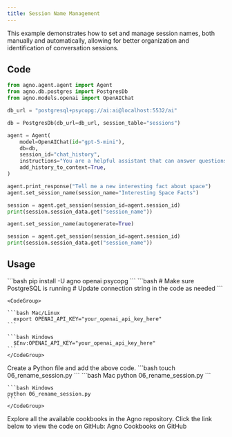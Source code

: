 ```yaml
---
title: Session Name Management
---
```


This example demonstrates how to set and manage session names, both manually and automatically, allowing for better organization and identification of conversation sessions.

## Code

```python 06_rename_session.py
from agno.agent.agent import Agent
from agno.db.postgres import PostgresDb
from agno.models.openai import OpenAIChat

db_url = "postgresql+psycopg://ai:ai@localhost:5532/ai"

db = PostgresDb(db_url=db_url, session_table="sessions")

agent = Agent(
    model=OpenAIChat(id="gpt-5-mini"),
    db=db,
    session_id="chat_history",
    instructions="You are a helpful assistant that can answer questions about space and oceans.",
    add_history_to_context=True,
)

agent.print_response("Tell me a new interesting fact about space")
agent.set_session_name(session_name="Interesting Space Facts")

session = agent.get_session(session_id=agent.session_id)
print(session.session_data.get("session_name"))

agent.set_session_name(autogenerate=True)

session = agent.get_session(session_id=agent.session_id)
print(session.session_data.get("session_name"))
```

## Usage

<Steps>
  <Snippet file="create-venv-step.mdx" />

  <Step title="Install libraries">
    ```bash
    pip install -U agno openai psycopg
    ```
  </Step>

  <Step title="Setup PostgreSQL">
    ```bash
    # Make sure PostgreSQL is running
    # Update connection string in the code as needed
    ```
  </Step>

  <Step title="Export your OpenAI API key">

    <CodeGroup>

    ```bash Mac/Linux
      export OPENAI_API_KEY="your_openai_api_key_here"
    ```

    ```bash Windows
      $Env:OPENAI_API_KEY="your_openai_api_key_here"
    ```
    </CodeGroup> 
  </Step>

  <Step title="Create a Python file">
    Create a Python file and add the above code.
    ```bash
    touch 06_rename_session.py
    ```
  </Step>

  <Step title="Run Agent">
    <CodeGroup>
    ```bash Mac
    python 06_rename_session.py
    ```
    
    ```bash Windows
    python 06_rename_session.py
    ```
    </CodeGroup>
  </Step>

  <Step title="Find All Cookbooks">
  Explore all the available cookbooks in the Agno repository. Click the link below to view the code on GitHub:

  <Link href="https://github.com/agno-agi/agno/tree/main/cookbook/agents/session" target="_blank">
    Agno Cookbooks on GitHub
  </Link>
</Step>
</Steps>